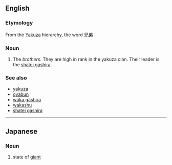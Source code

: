 ==English==

===Etymology===
From the {{etyl|ja}} [[Yakuza]] hierarchy, the word [[兄弟]]

===Noun===
{{en-noun|pl=kyodai}}

# The ''brothers''. They are high in rank in the yakuza clan. Their leader is the [[shatei gashira]].

===See also===
* [[yakuza]]
* [[oyabun]]
* [[waka gashira]]
* [[wakashu]]
* [[shatei gashira]]

----

==Japanese==
===Noun===
{{rfc}}
{{ja-noun|r|hira=きょだい}}

# {{ja-def|巨大}} state of [[giant]]